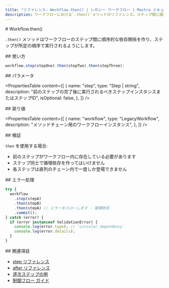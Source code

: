 ```yaml
---
title: "リファレンス: Workflow.then() | レガシー ワークフロー | Mastra ドキュメント"
description: ワークフローにおける`.then()`メソッドのリファレンス。ステップ間に順次的な依存関係を作成します。
---
```


<div id="workflowthen">
  # Workflow.then()
</div>

`.then()` メソッドはワークフローのステップ間に順序的な依存関係を作り、ステップが所定の順序で実行されるようにします。

<div id="usage">
  ## 使い方
</div>

```typescript
workflow.step(stepOne).then(stepTwo).then(stepThree);
```


<div id="parameters">
  ## パラメータ
</div>

<PropertiesTable
  content={[
    {
      name: "step",
      type: "Step | string",
      description:
        "前のステップの完了後に実行されるべきステップインスタンスまたはステップID",
      isOptional: false,
    },
  ]}
/>

<div id="returns">
  ## 戻り値
</div>

<PropertiesTable
  content={[
    {
      name: "workflow",
      type: "LegacyWorkflow",
      description: "メソッドチェーン用のワークフローインスタンス",
    },
  ]}
/>

<div id="validation">
  ## 検証
</div>

`then` を使用する場合:

- 前のステップがワークフロー内に存在している必要があります
- ステップ同士で循環依存を作ってはいけません
- 各ステップは直列のチェーン内で一度しか登場できません

<div id="error-handling">
  ## エラー処理
</div>

```typescript
try {
  workflow
    .step(stepA)
    .then(stepB)
    .then(stepA) // エラーをスローします - 循環依存
    .commit();
} catch (error) {
  if (error instanceof ValidationError) {
    console.log(error.type); // 'circular_dependency'
    console.log(error.details);
  }
}
```


<div id="related">
  ## 関連項目
</div>

- [step リファレンス](./step-class)
- [after リファレンス](./after)
- [逐次ステップの例](/examples/workflows_legacy/sequential-steps)
- [制御フロー ガイド](/docs/workflows-legacy/control-flow)